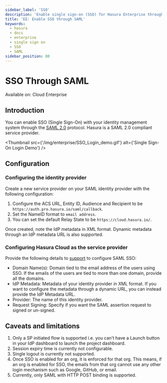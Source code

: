 ```yaml
---
sidebar_label: 'SSO'
description: 'Enable single sign-on (SSO) for Hasura Enterprise through the SAML 2.0 protocol'
title: 'EE: Enable SSO through SAML'
keywords:
  - hasura
  - docs
  - enterprise
  - single sign on
  - SSO
  - SAML
sidebar_position: 80
---
```



# SSO Through SAML

<div className="badge badge--primary heading-badge">Available on: Cloud Enterprise</div>

## Introduction

You can enable SSO (Single Sign-On) with your identity management system through the
[SAML 2.0](http://docs.oasis-open.org/security/saml/Post2.0/sstc-saml-tech-overview-2.0.html) protocol. Hasura is a SAML
2.0 compliant service provider.

<Thumbnail src={'/img/enterprise/SSO_Login_demo.gif'} alt={'Single Sign-On Login Demo'} />

## Configuration

### Configuring the identity provider

Create a new service provider on your SAML identity provider with the following configuration:

1. Configure the ACS URL, Entity ID, Audience and Recipient to be `https://auth.pro.hasura.io/saml/callback`.
2. Set the NameID format to `email address`.
3. You can set the default Relay State to be `https://cloud.hasura.io/`.

Once created, note the IdP metadata in XML format. Dynamic metadata through an IdP metadata URL is also supported.

### Configuring Hasura Cloud as the service provider

Provide the following details to [support](https://cloud.hasura.io/support/create-ticket) to configure SAML SSO:

- Domain Name(s): Domain tied to the email address of the users using SSO. If the emails of the users are tied to more
  than one domain, provide all the domains.
- IdP Metadata: Metadata of your identity provider in XML format. If you want to configure the metadata through a
  dynamic URL, you can instead provide the IdP Metadata URL.
- Provider: The name of this identity provider.
- Request Signing: Specify if you want the SAML assertion request to signed or un-signed.

## Caveats and limitations

1. Only a SP initiated flow is supported i.e. you can’t have a Launch button in your IdP dashboard to launch the project
   dashboard.
2. Session expiry time is currently not configurable.
3. Single logout is currently not supported.
4. Once SSO is enabled for an org, it is enforced for that org. This means, if an org is enabled for SSO, the emails
   from that org cannot use any other login mechanism such as Google, GitHub, or email.
5. Currently, only SAML with HTTP POST binding is supported.
